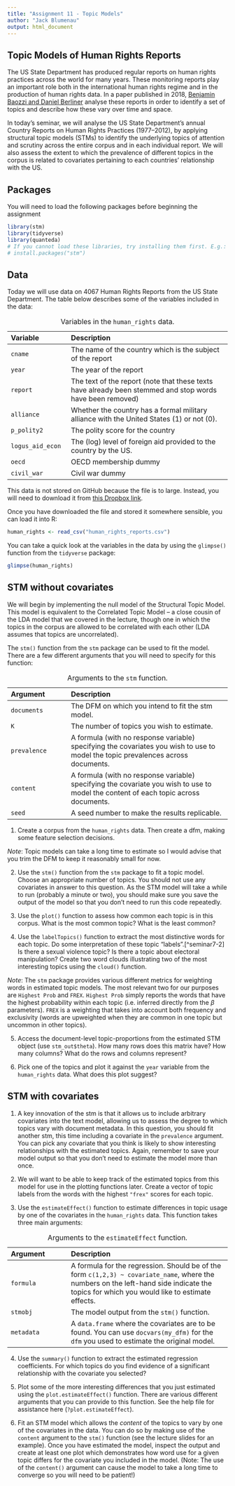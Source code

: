 ```yaml
---
title: "Assignment 11 - Topic Models"
author: "Jack Blumenau"
output: html_document
---
```

## Topic Models of Human Rights Reports

The US State Department has produced regular reports on human rights practices across the world for many years. These monitoring reports play an important role both in the international human rights regime and in the production of human rights data. In a paper published in 2018, [Benjamin Baozzi and Daniel Berliner](https://doi.org/10.1017/psrm.2016.44) analyse these reports in order to identify a set of topics and describe how these vary over time and space.

In today's seminar, we will analyse the US State Department's annual Country Reports on Human Rights Practices (1977--2012), by applying structural topic models (STMs) to identify the underlying topics of attention and scrutiny across the entire corpus and in each individual report. We will also assess the extent to which the prevalence of different topics in the corpus is related to covariates pertaining to each countries' relationship with the US.

## Packages

You will need to load the following packages before beginning the assignment

```r
library(stm)
library(tidyverse)
library(quanteda)
# If you cannot load these libraries, try installing them first. E.g.: 
# install.packages("stm")
```

## Data

Today we will use data on 4067 Human Rights Reports from the US State Department. The table below describes some of the variables included in the data:

| Variable         | Description                                                                                               |
|:-------------------|:---------------------------------------------------|
| `cname`          | The name of the country which is the subject of the report                                                |
| `year`           | The year of the report                                                                                    |
| `report`         | The text of the report (note that these texts have already been stemmed and stop words have been removed) |
| `alliance`       | Whether the country has a formal military alliance with the United States (1) or not (0).                 |
| `p_polity2`      | The polity score for the country                                                                          |
| `logus_aid_econ` | The (log) level of foreign aid provided to the country by the US.                                         |
| `oecd`           | OECD membership dummy                                                                                     |
| `civil_war`      | Civil war dummy                                                                                           |

: Variables in the `human_rights` data.

This data is not stored on GitHub because the file is to large. Instead, you will need to download it from [this Dropbox link](https://dl.dropboxusercontent.com/s/dv4dp6mpzi9lbbo/human_rights_reports.csv?dl=0).

Once you have downloaded the file and stored it somewhere sensible, you can load it into R:

```r

human_rights <- read_csv("human_rights_reports.csv")

```

You can take a quick look at the variables in the data by using the `glimpse()` function from the `tidyverse` package:

```r

glimpse(human_rights)

```

## STM without covariates

We will begin by implementing the null model of the Structural Topic Model. This model is equivalent to the Correlated Topic Model -- a close cousin of the LDA model that we covered in the lecture, though one in which the topics in the corpus are allowed to be correlated with each other (LDA assumes that topics are uncorrelated).

The `stm()` function from the `stm` package can be used to fit the model. There are a few different arguments that you will need to specify for this function:

| Argument     | Description                                                                                                                         |
|:-------------------|:---------------------------------------------------|
| `documents`  | The DFM on which you intend to fit the stm model.                                                                                   |
| `K`          | The number of topics you wish to estimate.                                                                                          |
| `prevalence` | A formula (with no response variable) specifying the covariates you wish to use to model the topic prevalences across documents.    |
| `content`    | A formula (with no response variable) specifying the covariate you wish to use to model the content of each topic across documents. |
| `seed`       | A seed number to make the results replicable.                                                                                       |

: Arguments to the `stm` function.

1.  Create a corpus from the `human_rights` data. Then create a dfm, making some feature selection decisions.

*Note*: Topic models can take a long time to estimate so I would advise that you trim the DFM to keep it reasonably small for now.

2.  Use the `stm()` function from the `stm` package to fit a topic model. Choose an appropriate number of topics. You should not use any covariates in answer to this question. As the STM model will take a while to run (probably a minute or two), you should make sure you save the output of the model so that you don't need to run this code repeatedly.

3.  Use the `plot()` function to assess how common each topic is in this corpus. What is the most common topic? What is the least common?

4.  Use the `labelTopics()` function to extract the most distinctive words for each topic. Do some interpretation of these topic "labels".[^seminar7-2] Is there a sexual violence topic? Is there a topic about electoral manipulation? Create two word clouds illustrating two of the most interesting topics using the `cloud()` function.

*Note*: The `stm` package provides various different metrics for weighting words in estimated topic models. The most relevant two for our purposes are `Highest Prob` and `FREX`. `Highest Prob` simply reports the words that have the highest probability within each topic (i.e. inferred directly from the $\beta$ parameters). `FREX` is a weighting that takes into account both frequency and exclusivity (words are upweighted when they are common in one topic but uncommon in other topics).

5.  Access the document-level topic-proportions from the estimated STM object (use `stm_out$theta`). How many rows does this matrix have? How many columns? What do the rows and columns represent?

6.  Pick one of the topics and plot it against the `year` variable from the `human_rights` data. What does this plot suggest?

## STM with covariates

1.  A key innovation of the stm is that it allows us to include arbitrary covariates into the text model, allowing us to assess the degree to which topics vary with document metadata. In this question, you should fit another stm, this time including a covariate in the `prevalence` argument. You can pick any covariate that you think is likely to show interesting relationships with the estimated topics. Again, remember to save your model output so that you don't need to estimate the model more than once.

2.  We will want to be able to keep track of the estimated topics from this model for use in the plotting functions later. Create a vector of topic labels from the words with the highest `"frex"` scores for each topic.

3.  Use the `estimateEffect()` function to estimate differences in topic usage by one of the covariates in the `human_rights` data. This function takes three main arguments:

| Argument   | Description                                                                                                                                                                                |
|:-------------------|:---------------------------------------------------|
| `formula`  | A formula for the regression. Should be of the form `c(1,2,3) ~ covariate_name`, where the numbers on the left-hand side indicate the topics for which you would like to estimate effects. |
| `stmobj`   | The model output from the `stm()` function.                                                                                                                                                |
| `metadata` | A `data.frame` where the covariates are to be found. You can use `docvars(my_dfm)` for the `dfm` you used to estimate the original model.                                                  |

: Arguments to the `estimateEffect` function.


4.  Use the `summary()` function to extract the estimated regression coefficients. For which topics do you find evidence of a significant relationship with the covariate you selected?

5.  Plot some of the more interesting differences that you just estimated using the `plot.estimateEffect()` function. There are various different arguments that you can provide to this function. See the help file for assistance here (`?plot.estimateEffect`).

6. Fit an STM model which allows the *content* of the topics to vary by one of the covariates in the data. You can do so by making use of the `content` argument to the `stm()` function (see the lecture slides for an example). Once you have estimated the model, inspect the output and create at least one plot which demonstrates how word use for a given topic differs for the covariate you included in the model. (Note: The use of the `content()` argument can cause the model to take a long time to converge so you will need to be patient!)


